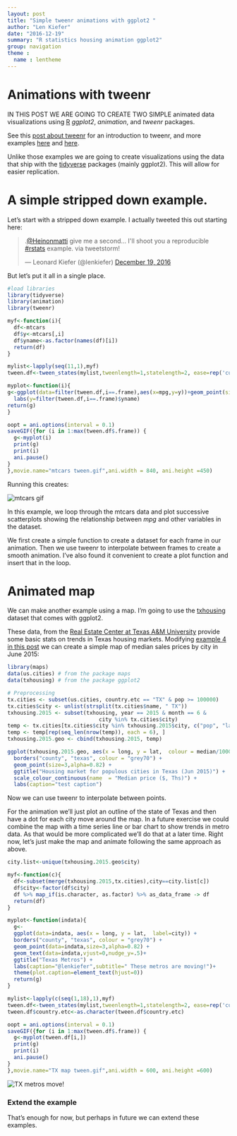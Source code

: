 ```yaml
---
layout: post
title: "Simple tweenr animations with ggplot2 "
author: "Len Kiefer"
date: "2016-12-19"
summary: "R statistics housing animation ggplot2"
group: navigation
theme :
  name : lentheme
---
```

# Animations with tweenr

IN THIS POST WE ARE GOING TO CREATE TWO SIMPLE animated data visualizations using [R](https://www.r-project.org/) *ggplot2*, *animation*, and *tweenr* packages.

See this [post about tweenr]({% post_url 2016-05-29-improving-R-animated-gifs-with-tweenr %}) for an introduction to tweenr, and more examples [here]({% post_url 2016-05-30-more-tweenr-animations %}) and [here]({% post_url 2016-06-26-week-in-review %}). 

Unlike those examples we are going to create visualizations using the data that ship with the [tidyverse](https://blog.rstudio.org/2016/09/15/tidyverse-1-0-0/) packages (mainly ggplot2).  This will allow for easier replication.

# A simple stripped down example.

Let's start with a stripped down example. I actually tweeted this out starting here:

<blockquote class="twitter-tweet" data-lang="en"><p lang="en" dir="ltr">.<a href="https://twitter.com/Heinonmatti">@Heinonmatti</a> give me a second... I&#39;ll shoot you a reproducible <a href="https://twitter.com/hashtag/rstats?src=hash">#rstats</a> example. via tweetstorm!</p>&mdash; Leonard Kiefer (@lenkiefer) <a href="https://twitter.com/lenkiefer/status/810997043716038656">December 19, 2016</a></blockquote>
<script async src="//platform.twitter.com/widgets.js" charset="utf-8"></script>

But let's put it all in a single place.

``` r
#load libraries
library(tidyverse)
library(animation)
library(tweenr)

myf<-function(i){
  df<-mtcars
  df$y<-mtcars[,i]
  df$yname<-as.factor(names(df)[i])
  return(df)
}

mylist<-lapply(seq(11,1),myf)
tween.df<-tween_states(mylist,tweenlength=1,statelength=2, ease=rep('cubic-in-out',11), nframes=121)

myplot<-function(i){  
g<-ggplot(data=filter(tween.df,i==.frame),aes(x=mpg,y=y))+geom_point(size=3)+theme_bw()+
  labs(y=filter(tween.df,i==.frame)$yname)
return(g)
}

oopt = ani.options(interval = 0.1)
saveGIF({for (i in 1:max(tween.df$.frame)) {
  g<-myplot(i)
  print(g)
  print(i)
  ani.pause()
}
},movie.name="mtcars tween.gif",ani.width = 840, ani.height =450)

```

Running this creates:

<img src="{{ site.url }}/img/charts_dec_19_2016/mtcars tween.gif" alt="mtcars gif"/>

In this example, we loop through the mtcars data and plot successive scatterplots showing the relationship between *mpg* and other variables in the dataset.

We first create a simple function to create a dataset for each frame in our animation. Then we use tweenr to interpolate between frames to create a smooth animation.  I've also found it convenient to create a plot function and insert that in the loop.

# Animated map

We can make another example using a map.  I'm going to use the [txhousing](https://github.com/tidyverse/ggplot2/blob/master/data-raw/tx-housing.R) dataset that comes with ggplot2.

These data, from the [Real Estate Center at Texas A&M University](https://www.recenter.tamu.edu/) provide some basic stats on trends in Texas housing markets.  Modifying [example 4 in this post](http://jcyhong.github.io/ggplot_demo.html) we can create a simple map of median sales prices by city in June 2015:

``` r
library(maps)
data(us.cities) # from the package maps
data(txhousing) # from the package ggplot2

# Preprocessing
tx.cities <- subset(us.cities, country.etc == "TX" & pop >= 100000)
tx.cities$city <- unlist(strsplit(tx.cities$name, " TX"))
txhousing.2015 <- subset(txhousing, year == 2015 & month == 6 &
                             city %in% tx.cities$city)
temp <- tx.cities[tx.cities$city %in% txhousing.2015$city, c("pop", "lat", "long")]
temp <- temp[rep(seq_len(nrow(temp)), each = 6), ]
txhousing.2015.geo <- cbind(txhousing.2015, temp)

ggplot(txhousing.2015.geo, aes(x = long, y = lat,  colour = median/1000)) +
  borders("county", "texas", colour = "grey70") + 
  geom_point(size=3,alpha=0.82) + 
  ggtitle("Housing market for populous cities in Texas (Jun 2015)") +
  scale_colour_continuous(name  = "Median price ($, Ths)") +
  labs(caption="test caption")
```

Now we can use tweenr to interpolate between points.

For the animation we'll just plot an outline of the state of Texas and then have a dot for each city move around the map. In a future exercise we could combine the map with a time series line or bar chart to show trends in metro data.  As that would be more complicated we'll do that at a later time.  Right now, let's just make the map and animate following the same approach as above.


``` r
city.list<-unique(txhousing.2015.geo$city)

myf<-function(c){
  df<-subset(merge(txhousing.2015,tx.cities),city==city.list[c])
  df$city<-factor(df$city)
  df %>% map_if(is.character, as.factor) %>% as_data_frame -> df
  return(df)
}

myplot<-function(indata){  
  g<-
  ggplot(data=indata, aes(x = long, y = lat,  label=city)) +
  borders("county", "texas", colour = "grey70") + 
  geom_point(data=indata,size=3,alpha=0.82) + 
  geom_text(data=indata,vjust=0,nudge_y=.5)+
  ggtitle("Texas Metros") +
  labs(caption="@lenkiefer",subtitle=" These metros are moving!")+
  theme(plot.caption=element_text(hjust=0))
  return(g)
}

mylist<-lapply(c(seq(1,18),1),myf)
tween.df<-tween_states(mylist,tweenlength=1,statelength=2, ease=rep('cubic-in-out',20), nframes=210)
tween.df$country.etc<-as.character(tween.df$country.etc)

oopt = ani.options(interval = 0.1)
saveGIF({for (i in 1:max(tween.df$.frame)) {
  g<-myplot(tween.df[i,])
  print(g)
  print(i)
  ani.pause()
}
},movie.name="TX map tween.gif",ani.width = 600, ani.height =600)

```

<img src="{{ site.url }}/img/charts_dec_19_2016/TX map tween.gif" alt="TX metros move!"/>

### Extend the example

That's enough for now, but perhaps in future we can extend these examples.